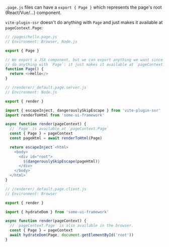 `.page.js` files can have a `export { Page }` which represents the page's root (React/Vue/...) component.

`vite-plugin-ssr` doesn't do anything with `Page` and just makes it available at `pageContext.Page`:

```js
// /pages/hello.page.js
// Environment: Browser, Node.js

export { Page }

// We export a JSX component, but we can export anything we want since vite-plugin-ssr doesn't
// do anything with `Page`: it just makes it available at `pageContext.Page`.
function Page() {
  return <>Hello</>
}
```

```js
// /renderer/_default.page.server.js
// Environment: Node.js

export { render }

import { escapeInject, dangerouslySkipEscape } from 'vite-plugin-ssr'
import renderToHtml from 'some-ui-framework'

async function render(pageContext) {
  // `Page` is available at `pageContext.Page`
  const { Page } = pageContext
  const pageHtml = await renderToHtml(Page)

  return escapeInject`<html>
    <body>
      <div id="root">
        ${dangerouslySkipEscape(pageHtml)}
      </div>
    </body>
  </html>`
}
```
```js
// /renderer/_default.page.client.js
// Environment: Browser

export { render }

import { hydrateDom } from 'some-ui-framework'

async function render(pageContext) {
  // `pageContext.Page` is also available in the browser.
  const { Page } = pageContext
  await hydrateDom(Page, document.getElementById('root'))
}
```
